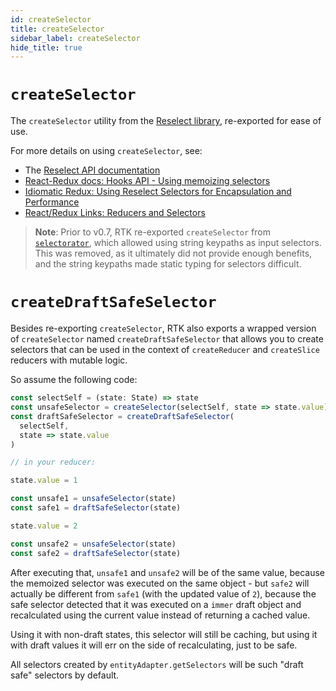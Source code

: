 ```yaml
---
id: createSelector
title: createSelector
sidebar_label: createSelector
hide_title: true
---
```


# `createSelector`

The `createSelector` utility from the [Reselect library](https://github.com/reduxjs/reselect), re-exported for ease of use.

For more details on using `createSelector`, see:

- The [Reselect API documentation](https://github.com/reduxjs/reselect)
- [React-Redux docs: Hooks API - Using memoizing selectors](https://react-redux.js.org/next/api/hooks#using-memoizing-selectors)
- [Idiomatic Redux: Using Reselect Selectors for Encapsulation and Performance](https://blog.isquaredsoftware.com/2017/12/idiomatic-redux-using-reselect-selectors/)
- [React/Redux Links: Reducers and Selectors](https://github.com/markerikson/react-redux-links/blob/master/redux-reducers-selectors.md)

> **Note**: Prior to v0.7, RTK re-exported `createSelector` from [`selectorator`](https://github.com/planttheidea/selectorator), which
> allowed using string keypaths as input selectors. This was removed, as it ultimately did not provide enough benefits, and
> the string keypaths made static typing for selectors difficult.

# `createDraftSafeSelector`

Besides re-exporting `createSelector`, RTK also exports a wrapped version of `createSelector` named `createDraftSafeSelector` that allows you to create selectors that
can be used in the context of `createReducer` and `createSlice` reducers with mutable logic.

So assume the following code:

```js
const selectSelf = (state: State) => state
const unsafeSelector = createSelector(selectSelf, state => state.value)
const draftSafeSelector = createDraftSafeSelector(
  selectSelf,
  state => state.value
)

// in your reducer:

state.value = 1

const unsafe1 = unsafeSelector(state)
const safe1 = draftSafeSelector(state)

state.value = 2

const unsafe2 = unsafeSelector(state)
const safe2 = draftSafeSelector(state)
```

After executing that, `unsafe1` and `unsafe2` will be of the same value, because the memoized selector was
executed on the same object - but `safe2` will actually be different from `safe1` (with the updated value of `2`),
because the safe selector detected that it was executed on a `immer` draft object and recalculated using the current
value instead of returning a cached value.

Using it with non-draft states, this selector will still be caching, but using it with draft values it will
err on the side of recalculating, just to be safe.

All selectors created by `entityAdapter.getSelectors` will be such "draft safe" selectors by default.
